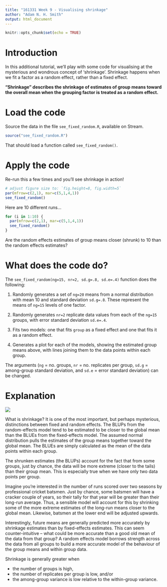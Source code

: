 ```yaml
---
title: "161331 Week 9 - Visualising shrinkage"
author: "Adam N. H. Smith"
output: html_document
---
```


```r
knitr::opts_chunk$set(echo = TRUE)
```

# Introduction

In this additional tutorial, we'll play with some code for visualising at the mysterious and wondrous concept of 'shrinkage'. Shrinkage happens when we fit a factor as a random effect, rather than a fixed effect.


**"Shrinkage" describes the shrinkage of estimates of group means toward the overall mean when the grouping factor is treated as a random effect.** 

# Load the code

Source the data in the file `see_fixed_random.R`, available on Stream. 

```r
source("see_fixed_random.R")
```

That should load a function called `see_fixed_random()`. 


# Apply the code

Re-run this a few times and you'll see shrinkage in action! 

```r
# adjust figure size to: `fig.height=8, fig.width=5`
par(mfrow=c(2,1), mar=c(5,1,4,1))
see_fixed_random()
```

Here are 10 different runs...

```r
for (i in 1:10) {
  par(mfrow=c(2,1), mar=c(5,1,4,1))
  see_fixed_random()
}
```


Are the random effects estimates of group means closer (shrunk) to 10 than the random effects estimates?


# What does the code do?

The `see_fixed_random(ng=15, nr=2, sd.g=.8, sd.e=.4)` function does the following:

1.	Randomly generates a set of `ng=20` means from a normal distribution with mean 10 and standard deviation `sd.g=.8`. These represent the means of `ng=15` levels of one factor.

2.	Randomly generates `nr=2` replicate data values from each of the `ng=15` groups, with error standard deviation `sd.e=.4`. 

3.	Fits two models: one that fits `group` as a fixed effect and one that fits it as a random effect. 

4.	Generates a plot for each of the models, showing the estimated group means above, with lines joining them to the data points within each group.

The arguments (`ng` = no. groups, `nr` = no. replicates per group, `sd.g` = among-group standard deviation, and `sd.e` = error standard deviation) can be changed.


# Explanation


![](images/see_fixed_random_explanation.png)


What is shrinkage? It is one of the most important, but perhaps mysterious, distinctions between fixed and random effects. The BLUPs from the random-effects model tend to be estimated to be closer to the global mean than the BLUEs from the fixed-effects model. The assumed normal distribution pulls the estimates of the group means together toward the global mean. The BLUEs are simply calculated as the mean of the data points within each group.

The shrunken estimates (the BLUPs) account for the fact that from some groups, just by chance, the data will be more extreme (closer to the tails) than their group mean. This is especially true when we have only two data points per group. 

Imagine you’re interested in the number of runs scored over two seasons by professional cricket batsmen. Just by chance, some batsmen will have a cracker couple of years, so their tally for that year will be greater than their long-run average. Thus, a sensible model will account for this by shrinking some of the more extreme estimates of the long-run means closer to the global mean. Likewise, batsmen at the lower end will be adjusted upwards. 

Interestingly, future means are generally predicted more accurately by shrinkage estimates than by fixed-effects estimates. This can seem counter-intuitive – what could be more accurate than a good old mean of the data from that group? A random effects model borrows strength across the data from all groups to build a more accurate model of the behaviour of the group means and within group data.

Shrinkage is generally greater when 

- the number of groups is high,
- the number of replicates per group is low, and/or
- the among-group variance is low relative to the within-group variance.

